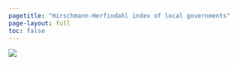 ```yaml
---
pagetitle: "Hirschmann-Herfindahl index of local governments"
page-layout: full
toc: false
---
```


![](img/hhi-cbsa.png){fig-alt="Hirschmann-Herfindahl index of local governments, 2022"}